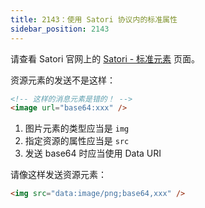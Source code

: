 ```yaml
---
title: 2143：使用 Satori 协议内的标准属性
sidebar_position: 2143
---
```



<ErrorScope scope="dev" />

请查看 Satori 官网上的 [Satori - 标准元素](https://satori.chat/zh-CN/protocol/elements.html) 页面。

资源元素的发送不是这样：

```html
<!-- 这样的消息元素是错的！ -->
<image url="base64:xxx" />
```

1. 图片元素的类型应当是 `img`
1. 指定资源的属性应当是 `src`
1. 发送 base64 时应当使用 Data URI

请像这样发送资源元素：

```html
<img src="data:image/png;base64,xxx" />
```
